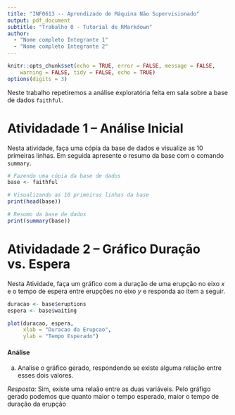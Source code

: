 ```yaml
---
title: "INF0613 -- Aprendizado de Máquina Não Supervisionado"
output: pdf_document
subtitle: "Trabalho 0 - Tutorial de RMarkdown"
author: 
  - "Nome completo Integrante 1"
  - "Nome completo Integrante 2"
---
```


<!-- O trecho de código abaixo, faz a configuração de todos os 
outros trechos de código. Ele não é apresentado no PDF final
e não deve ser modificado -->
```r
knitr::opts_chunk$set(echo = TRUE, error = FALSE, message = FALSE, 
	warning = FALSE, tidy = FALSE, echo = TRUE)
options(digits = 3)
```

Neste trabalho repetiremos a análise exploratória feita em sala
sobre a base de dados `faithful`. 

# Atividadade 1 -- Análise Inicial
Nesta atividade, faça uma cópia da base de dados e visualize as 10
primeiras linhas. Em seguida apresente o resumo da base com o comando 
`summary`.

``` r
# Fazendo uma cópia da base de dados
base <- faithful

# Visualizando as 10 primeiras linhas da base
print(head(base))

# Resumo da base de dados
print(summary(base))

```

# Atividadade 2 -- Gráfico Duração vs. Espera
Nesta Atividade, faça um gráfico com a duração de uma erupção no eixo
$x$ e o tempo de espera entre erupções no eixo $y$  e responda ao item 
a seguir.

```r
duracao <- base$eruptions
espera <- base$waiting

plot(duracao, espera,
     xlab = "Duracao da Erupcao",
     ylab = "Tempo Esperado")
```

#### Análise 
a) Analise o gráfico gerado, respondendo se existe alguma relação 
entre esses dois valores. 

*Resposta:* <!-- Escreva a resposta desse item na linha abaixo -->
Sim, existe uma relaão entre as duas variáveis. Pelo gráfigo gerado podemos que quanto maior o tempo esperado, maior o tempo de duração da erupção

<!-- Fim da resposta -->
